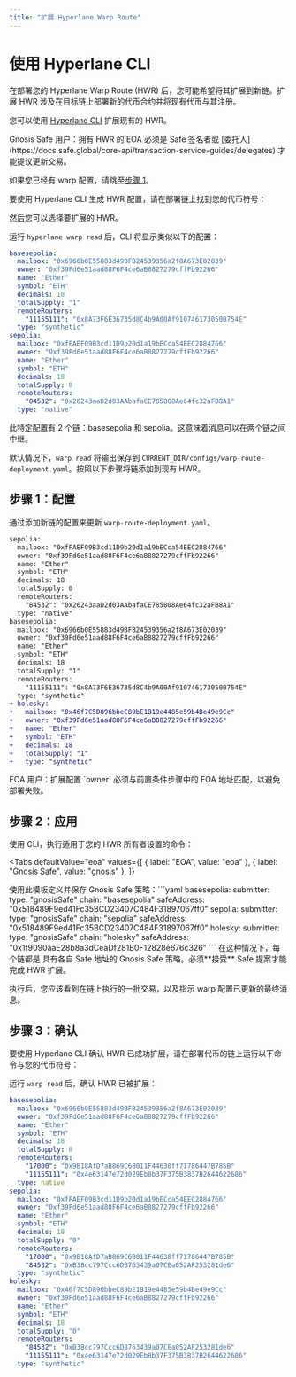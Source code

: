 ```yaml
---
title: "扩展 Hyperlane Warp Route"
---
```


# 使用 Hyperlane CLI

在部署您的 Hyperlane Warp Route (HWR) 后，您可能希望将其扩展到新链。扩展 HWR 涉及在目标链上部署新的代币合约并将现有代币与其注册。

您可以使用 [Hyperlane CLI](https://docs.hyperlane.xyz/docs/reference/developer-tools/cli) 扩展现有的 HWR。

<PrerequisitesPartial />

<Warning>
  Gnosis Safe 用户：拥有 HWR 的 EOA 必须是 Safe 签名者或
  [委托人](https://docs.safe.global/core-api/transaction-service-guides/delegates)
  才能提议更新交易。
</Warning>

如果您已经有 warp 配置，请跳至[步骤 1](#step-1-configuration)。

要使用 Hyperlane CLI 生成 HWR 配置，请在部署链上找到您的代币符号：

<WarpReadSymbolChainPartial />

<WarpReadSymbolSelectPartial />

然后您可以选择要扩展的 HWR。

运行 `hyperlane warp read` 后，CLI 将显示类似以下的配置：

```yaml
basesepolia:
  mailbox: "0x6966b0E55883d49BFB24539356a2f8A673E02039"
  owner: "0xf39Fd6e51aad88F6F4ce6aB8827279cffFb92266"
  name: "Ether"
  symbol: "ETH"
  decimals: 18
  totalSupply: "1"
  remoteRouters:
    "11155111": "0x8A73F6E36735d8C4b9A00Af910746173050B754E"
  type: "synthetic"
sepolia:
  mailbox: "0xfFAEF09B3cd11D9b20d1a19bECca54EEC2884766"
  owner: "0xf39Fd6e51aad88F6F4ce6aB8827279cffFb92266"
  name: "Ether"
  symbol: "ETH"
  decimals: 18
  totalSupply: 0
  remoteRouters:
    "84532": "0x26243aaD2d03AAbafaCE785808Ae64fc32aFB8A1"
  type: "native"
```

此特定配置有 2 个链：basesepolia 和 sepolia。这意味着消息可以在两个链之间中继。

默认情况下，`warp read` 将输出保存到 `CURRENT_DIR/configs/warp-route-deployment.yaml`。按照以下步骤将链添加到现有 HWR。

## 步骤 1：配置

通过添加新链的配置来更新 `warp-route-deployment.yaml`。

```diff title="warp-route-deployment.yaml"
sepolia:
  mailbox: "0xfFAEF09B3cd11D9b20d1a19bECca54EEC2884766"
  owner: "0xf39Fd6e51aad88F6F4ce6aB8827279cffFb92266"
  name: "Ether"
  symbol: "ETH"
  decimals: 18
  totalSupply: 0
  remoteRouters:
    "84532": "0x26243aaD2d03AAbafaCE785808Ae64fc32aFB8A1"
  type: "native"
basesepolia:
  mailbox: "0x6966b0E55883d49BFB24539356a2f8A673E02039"
  owner: "0xf39Fd6e51aad88F6F4ce6aB8827279cffFb92266"
  name: "Ether"
  symbol: "ETH"
  decimals: 18
  totalSupply: "1"
  remoteRouters:
    "11155111": "0x8A73F6E36735d8C4b9A00Af910746173050B754E"
  type: "synthetic"
+ holesky:
+   mailbox: "0x46f7C5D896bbeC89bE1B19e4485e59b4Be49e9Cc"
+   owner: "0xf39Fd6e51aad88F6F4ce6aB8827279cffFb92266"
+   name: "Ether"
+   symbol: "ETH"
+   decimals: 18
+   totalSupply: "1"
+   type: "synthetic"
```

<Warning>
  EOA 用户：扩展配置 `owner` 必须与前置条件步骤中的 EOA 地址匹配，以避免部署失败。
</Warning>

## 步骤 2：应用

使用 CLI，执行适用于您的 HWR 所有者设置的命令：

<Tabs
  defaultValue="eoa"
  values={[
    { label: "EOA", value: "eoa" },
    { label: "Gnosis Safe", value: "gnosis" },
  ]}
>
  <TabItem value="eoa">
    <WarpApplySymbolConfigDefaultPartial />
  </TabItem>
  <TabItem value="gnosis">
    使用此模板定义并保存 Gnosis Safe 策略：```yaml
    basesepolia: submitter: type: "gnosisSafe" chain: "basesepolia" safeAddress:
    "0x518489F9ed41Fc35BCD23407C484F31897067ff0" sepolia: submitter: type:
    "gnosisSafe" chain: "sepolia" safeAddress:
    "0x518489F9ed41Fc35BCD23407C484F31897067ff0" holesky: submitter: type:
    "gnosisSafe" chain: "holesky" safeAddress:
    "0x1f9090aaE28b8a3dCeaDf281B0F12828e676c326" ``` 在这种情况下，每个链都是
    具有各自 Safe 地址的 Gnosis Safe 策略。必须**接受** Safe
    提案才能完成 HWR 扩展。
    <WarpApplySymbolConfigDefaultStrategyPartial />
  </TabItem>
</Tabs>

执行后，您应该看到在链上执行的一批交易，以及指示 warp 配置已更新的最终消息。

## 步骤 3：确认

要使用 Hyperlane CLI 确认 HWR 已成功扩展，请在部署代币的链上运行以下命令与您的代币符号：

<WarpReadSymbolChainPartial />

运行 `warp read` 后，确认 HWR 已被扩展：

```yaml {23-34}
basesepolia:
  mailbox: "0x6966b0E55883d49BFB24539356a2f8A673E02039"
  owner: "0xf39Fd6e51aad88F6F4ce6aB8827279cffFb92266"
  name: "Ether"
  symbol: "ETH"
  decimals: 18
  totalSupply: 0
  remoteRouters:
    "17000": "0x9B18AfD7aB869C6B011F44638ff71786447B785B"
    "11155111": "0x4e63147e72d029Eb8b37F375B3837B2644622686"
  type: native
sepolia:
  mailbox: "0xfFAEF09B3cd11D9b20d1a19bECca54EEC2884766"
  owner: "0xf39Fd6e51aad88F6F4ce6aB8827279cffFb92266"
  name: "Ether"
  symbol: "ETH"
  decimals: 18
  totalSupply: "0"
  remoteRouters:
    "17000": "0x9B18AfD7aB869C6B011F44638ff71786447B785B"
    "84532": "0xB38cc797Ccc6D8763439a07CEa052AF253281de6"
  type: "synthetic"
holesky:
  mailbox: "0x46f7C5D896bbeC89bE1B19e4485e59b4Be49e9Cc"
  owner: "0xf39Fd6e51aad88F6F4ce6aB8827279cffFb92266"
  name: "Ether"
  symbol: "ETH"
  decimals: 18
  totalSupply: "0"
  remoteRouters:
    "84532": "0xB38cc797Ccc6D8763439a07CEa052AF253281de6"
    "11155111": "0x4e63147e72d029Eb8b37F375B3837B2644622686"
  type: "synthetic"